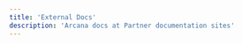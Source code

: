 ```yaml
---
title: 'External Docs'
description: 'Arcana docs at Partner documentation sites'
---
```


<Tabs>
  <Tab title="Alchemy">
    <CardGroup cols={2}>
      <Card
          title="Arcana Auth Signer"
          icon="signature"
          href="https://github.com/arcana-network/auth/blob/main/usage.md"
      >
      </Card>
      <Card
          title="Arcana Auth Integration"
          icon="user-lock"
          href="https://accountkit.alchemy.com/signers/guides/arcana-auth.html"
      >
      </Card>
    </CardGroup>  
  </Tab>
  <Tab title="Caduceus">
    <Card
        title="Social Login with Arcana"
        icon="user-plus"
        href="https://docs.caduceus.foundation/auth"
    >
    </Card>
  </Tab>
  <Tab title="Linea">
    <CardGroup cols={2}>
      <Card
          title="Social Login with Arcana"
          icon="user-plus"
          href="https://docs.linea.build/developers/tooling/social-login/arcana"
      >
      </Card>
      <Card
          title="Account Abstraction with Arcana"
          icon="gas-pump"
          href="https://docs.linea.build/developers/tooling/account-abstraction/arcana"
      >
      </Card>
    </CardGroup>  
  </Tab>
  <Tab title="MultiversX">
    <Card
        title="Arcana Auth on MultiversX"
        icon="user-plus"
        href="https://multiversx.com/ecosystem/project/arcana"
    >
    </Card>
  </Tab>
</Tabs>